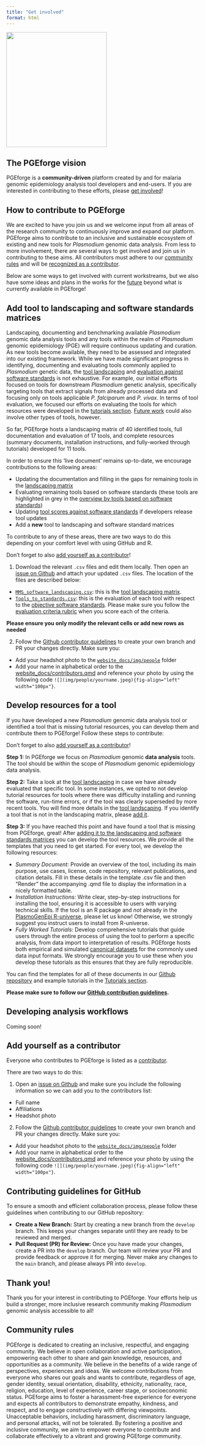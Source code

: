 ```yaml
---
title: "Get involved"
format: html
---
```


:::{.column-margin}
![](img/pgeforge_ecosystem.png){ width=262 height=300 }
:::

## The PGEforge vision
PGEforge is a **community-driven** platform created by and for malaria genomic epidemiology analysis tool developers and end-users. If you are interested in contributing to these efforts, please [get involved](how_to_contribute.qmd)!

## How to contribute to PGEforge
We are excited to have you join us and we welcome input from all areas of the research community to continuously improve and expand our platform. PGEforge aims to contribute to an inclusive and sustainable ecosystem of existing and new tools for *Plasmodium* genomic data analysis. From less to more involvement, there are several ways to get involved and join us in contributing to these aims. All contributors must adhere to our [community rules](#community-rules) and will be [recognized as a contributor](contributors.qmd). 

Below are some ways to get involved with current workstreams, but we also have some ideas and plans in the works for the [future](future_work.qmd) beyond what is currently available in PGEforge!

## Add tool to landscaping and software standards matrices
Landscaping, documenting and benchmarking available *Plasmodium* genomic data analysis tools and any tools within the realm of *Plasmodium* genomic epidemiology (PGE) will require continuous updating and curation. As new tools become available, they need to be assessed and integrated into our existing framework. While we have made significant progress in identifying, documenting and evaluating tools commonly applied to *Plasmodium* genetic data, the [tool landscaping](landscaping_matrix.qmd) and [evaluation against software standards](software_standards.qmd) is not exhaustive. For example, our initial efforts focused on tools for downstream *Plasmodium* genetic analysis, specifically targeting tools that extract signals from already processed data and focusing only on tools applicable *P. falciparum* and *P. vivax*. In terms of tool evaluation, we focused our efforts on evaluating the tools for which  resources were developed in the [tutorials section](tutorials_overview.qmd). [Future work](future_work.qmd) could also involve other types of tools, however.

:::{.column-margin}
So far, PGEforge hosts a landscaping matrix of 40 identified tools, full documentation and evaluation of 17 tools, and complete resources (summary documents, installation instructions, and fully-worked through tutorials) developed for 11 tools. 
:::

In order to ensure this 'live document' remains up-to-date, we encourage contributions to the following areas: 

- Updating the documentation and filling in the gaps for remaining tools in the [landscaping matrix](tool_landscaping.qmd)
- Evaluating remaining tools based on software standards (these tools are highlighted in grey in the [overview by tools based on software standards](tools_to_standards.qmd))
- Updating [tool scores against software standards](tools_to_standards.qmd) if developers release tool updates
- Add a **new** tool to landscaping and software standard matrices

To contribute to any of these areas, there are two ways to do this depending on your comfort level with using GitHub and R. 

:::{.column-margin}
Don't forget to also [add yourself as a contributor](#add-yourself-as-a-contributor)! 
:::

1. Download the relevant `.csv` files and edit them locally. Then open an [issue on Github](https://github.com/mrc-ide/PGEforge/issues/new) and attach your updated `.csv` files. The location of the files are described below: 

- [`MMS_software_landscaping.csv`](https://github.com/mrc-ide/PGEforge/tree/main/website_docs/tables/MMS_software_landscaping.csv): this is the [tool landscaping matrix](tool_landscaping.qmd). 
- [`Tools_to_standards.csv`](https://github.com/mrc-ide/PGEforge/tree/main/website_docs/tables/Tools_to_standards.csv): this is the evaluation of each tool with respect to the [objective software standards](software_standards.qmd). Please make sure you follow the [evaluation criteria rubric](https://mrc-ide.github.io/PGEforge/software_standards.qmd#evaluation-criteria) when you score each of the criteria. 

**Please ensure you only modify the relevant cells or add new rows as needed**

2. Follow the [Github contributor guidelines](#contributing-guidelines-for-github) to create your own branch and PR your changes directly. Make sure you:

- Add your headshot photo to the [`website_docs/img/people`](https://github.com/mrc-ide/PGEforge/tree/main/website_docs/img/people) folder
- Add your name in alphabetical order to the [website_docs/contributors.qmd](https://github.com/mrc-ide/PGEforge/blob/main/website_docs/contributors.qmd) and reference your photo by using the following code ```![](img/people/yourname.jpeg){fig-align="left" width="100px"}```.

## Develop resources for a tool

If you have developed a new *Plasmodium* genomic data analysis tool or identified a tool that is missing tutorial resources, you can develop them and contribute them to PGEforge! Follow these steps to contribute: 

:::{.column-margin}
Don't forget to also [add yourself as a contributor](#add-yourself-as-a-contributor)! 
:::

**Step 1:**
In PGEforge we focus on *Plasmodium* genomic **data analysis** tools. The tool should be within the scope of *Plasmodium* genomic epidemiology data analysis.

**Step 2:**
Take a look at the [tool landscaping](tool_landscaping.qmd) in case we have already evaluated that specific tool. In some instances, we opted to not develop tutorial resources for tools where there was difficulty installing and running the software, run-time errors, or if the tool was clearly superseded by more recent tools. You will find more details in the [tool landscaping](tool_landscaping.qmd). If you identify a tool that is not in the landscaping matrix, please [add it](#add-tool-to-landscaping-and-software-standards-matrices).

**Step 3:**
If you have reached this point and have found a tool that is missing from PGEforge, great! After [adding it to the landscaping and software standards matrices](#add-tool-to-landscaping-and-software-standards-matrices) you can develop the tool resources. We provide all the templates that you need to get started. For every tool, we develop the following resources:  

  - *Summary Document:* Provide an overview of the tool, including its main purpose, use cases, license, code repository, relevant publications, and citation details. Fill in these details in the template .csv file and then "Render" the accompanying .qmd file to display the information in a nicely formatted table. 
  - *Installation Instructions:* Write clear, step-by-step instructions for installing the tool, ensuring it is accessible to users with varying technical skills. If the tool is an R package and *not* already in the [PlasmoGenEpi R-universe](R_universe.qmd), please let us know! Otherwise, we strongly suggest you instruct users to install from R-universe.
  - *Fully Worked Tutorials:* Develop comprehensive tutorials that guide users through the entire process of using the tool to perform a specific analysis, from data import to interpretation of results. PGEforge hosts both empirical and simulated [canonical datasets](data_description.qmd) for the commonly used data input formats. We strongly encourage you to use these when you develop these tutorials as this ensures that they are fully reproducible. 

You can find the templates for all of these documents in our [Github repository](https://github.com/mrc-ide/PGEforge/tree/main/tutorials/Template) and example tutorials in the [Tutorials section](tutorials_overview.qmd).

**Please make sure to follow our [GitHub contribution guidelines](#contributing-guidelines-for-github).**

## Developing analysis workflows
Coming soon!

## Add yourself as a contributor
Everyone who contributes to PGEforge is listed as a [contributor](contributors.qmd). 

There are two ways to do this:

1. Open an [issue on Github](https://github.com/mrc-ide/PGEforge/issues/new) and make sure you include the following information so we can add you to the contributors list:

- Full name
- Affiliations
- Headshot photo

2. Follow the [Github contributor guidelines](#contributing-guidelines-for-github) to create your own branch and PR your changes directly. Make sure you:

- Add your headshot photo to the [`website_docs/img/people`](https://github.com/mrc-ide/PGEforge/tree/main/website_docs/img/people) folder
- Add your name in alphabetical order to the [website_docs/contributors.qmd](https://github.com/mrc-ide/PGEforge/blob/main/website_docs/contributors.qmd) and reference your photo by using the following code ```![](img/people/yourname.jpeg){fig-align="left" width="100px"}```.

## Contributing guidelines for GitHub

To ensure a smooth and efficient collaboration process, please follow these guidelines when contributing to our GitHub repository:

- **Create a New Branch:** Start by creating a new branch from the `develop` branch. This keeps your changes separate until they are ready to be reviewed and merged.
- **Pull Request (PR) for Review:** Once you have made your changes, create a PR into the `develop` branch. Our team will review your PR and provide feedback or approve it for merging. Never make any changes to the `main` branch, and please always PR into `develop`.

## Thank you! 
Thank you for your interest in contributing to PGEforge. Your efforts help us build a stronger, more inclusive research community making *Plasmodium* genomic analysis accessible to all!

## Community rules
PGEforge is dedicated to creating an inclusive, respectful, and engaging community. We believe in open collaboration and active participation, empowering each other to share and gain knowledge, resources, and opportunities as a community. We believe in the benefits of a wide range of perspectives, experiences and ideas. We welcome contributions from everyone who shares our goals and wants to contribute, regardless of age, gender identity, sexual orientation, disability, ethnicity, nationality, race, religion, education, level of experience, career stage, or socioeconomic status. PGEforge aims to foster a harassment-free experience for everyone and expects all contributors to demonstrate empathy, kindness, and respect, and to engage constructively with differing viewpoints. Unacceptable behaviors, including harassment, discriminatory language, and personal attacks, will not be tolerated. By fostering a positive and inclusive community, we aim to empower everyone to contribute and collaborate effectively to a vibrant and growing PGEforge community. 